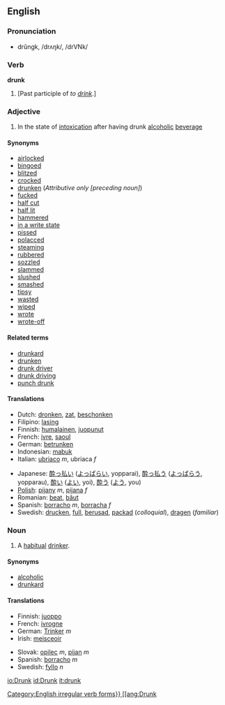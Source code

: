 ==English==

=== Pronunciation ===
*drŭngk, /drʌŋk/, /drVNk/

=== Verb ===
'''drunk'''
#[Past participle of ''to [[drink]]''.]


=== Adjective ===
{{en-ad2|'''drunk'''|'''[[drunker]]'''|'''[[drunkest]]'''}}
# In the state of [[intoxication]] after having drunk [[alcoholic]] [[beverage]]

==== Synonyms ====
*[[airlocked]]
*[[bingoed]]
*[[blitzed]]
*[[crocked]]
*[[drunken]] (''Attributive only [preceding noun]'')
*[[fucked]]
*[[half cut]]
*[[half lit]]
*[[hammered]]
*[[in a write state]]
*[[pissed]]
*[[polacced]]
*[[steaming]]
*[[rubbered]]
*[[sozzled]]
*[[slammed]]
*[[slushed]]
*[[smashed]]
*[[tipsy]]
*[[wasted]]
*[[wiped]]
*[[wrote]]
*[[wrote-off]]

====Related terms====
*[[drunkard]]
*[[drunken]]
*[[drunk driver]]
*[[drunk driving]]
*[[punch drunk]]

==== Translations ====
{{top}}
*Dutch: [[dronken]], [[zat]], [[beschonken]]
*Filipino: [[lasing]]
*Finnish: [[humalainen]], [[juopunut]]
*French: [[ivre]], [[saoul]]
*German: [[betrunken]]
*Indonesian: [[mabuk]]
*Italian: [[ubriaco]] ''m'', ubriaca ''f''
{{mid}}
*Japanese: [[酔っ払い]] ([[よっぱらい]], yopparai), [[酔っ払う]] ([[よっぱらう]], yopparau), [[酔い]] ([[よい]], yoi), [[酔う]] ([[よう]], you) 
*[[Polish]]: [[pijany]] ''m'', [[pijana]] ''f''
*Romanian: [[beat]], [[băut]]
*Spanish: [[borracho]] ''m'', [[borracha]] ''f''
*Swedish: [[drucken]], [[full]], [[berusad]], [[packad]] (''colloquial''), [[dragen]] (''familiar'')
{{bottom}}

=== Noun ===
{{en-noun|drunk|drunks}}
# A [[habitual]] [[drinker]].

====Synonyms====
*[[alcoholic]]
*[[drunkard]]

====Translations====
{{top}}
*Finnish: [[juoppo]]
*French: [[ivrogne]]
*German: [[Trinker]] ''m''
*Irish: [[meisceoir]]
{{mid}}
*Slovak: [[opilec#Slovak|opilec]] ''m'', [[pijan#Slovak|pijan]] ''m''
*Spanish: [[borracho]] ''m''
*Swedish: [[fyllo]] ''n''
{{bottom}}

[[Category:English irregular verb forms}}

[[ang:Drunk]]
[[io:Drunk]]
[[id:Drunk]]
[[it:drunk]]
